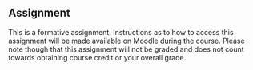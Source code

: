 ## Assignment

This is a formative assignment. Instructions as to how to access this assignment will be made available on Moodle during the course. Please note though that this assignment will not be graded and does not count towards obtaining course credit or your overall grade.



